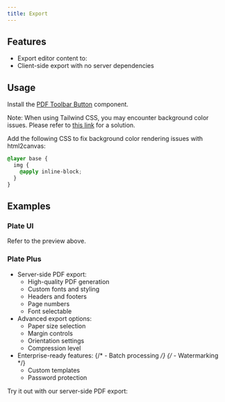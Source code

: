 ```yaml
---
title: Export
---
```


<ComponentPreview name="playground-demo" id="basic-elements" />

<PackageInfo>

## Features

- Export editor content to:
- Client-side export with no server dependencies

</PackageInfo>

## Usage

Install the [PDF Toolbar Button](/docs/plate-ui/pdf-toolbar-button) component.

Note: When using Tailwind CSS, you may encounter background color issues. Please refer to [this link](https://github.com/niklasvh/html2canvas/issues/2775#issuecomment-1204988157) for a solution.

Add the following CSS to fix background color rendering issues with html2canvas:
```css
@layer base {
  img {
    @apply inline-block;
  }
}
```

## Examples

### Plate UI

Refer to the preview above.

### Plate Plus

- Server-side PDF export:
  - High-quality PDF generation
  - Custom fonts and styling
  - Headers and footers
  - Page numbers
  - Font selectable
- Advanced export options:
  - Paper size selection
  - Margin controls
  - Orientation settings
  - Compression level
- Enterprise-ready features:
  {/* - Batch processing */}
  {/* - Watermarking */}
  - Custom templates
  - Password protection

Try it out with our server-side PDF export:

<ComponentPreviewPro name="export-demo" />
